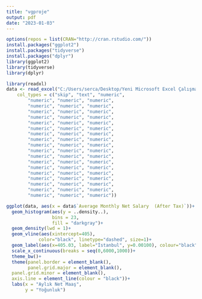 ---
title: "vgproje"
output: pdf
date: "2023-01-03"
---

```{r}
options(repos = list(CRAN="http://cran.rstudio.com/"))
install.packages("ggplot2")
install.packages("tidyverse")
install.packages("dplyr")
library(ggplot2)
library(tidyverse)
library(dplyr)
```

```{r}
library(readxl)
data <- read_excel("C:/Users/serca/Desktop/Yeni Microsoft Excel Çalışma Sayfası (3).xlsx", 
    col_types = c("skip", "text", "numeric", 
        "numeric", "numeric", "numeric", 
        "numeric", "numeric", "numeric", 
        "numeric", "numeric", "numeric", 
        "numeric", "numeric", "numeric", 
        "numeric", "numeric", "numeric", 
        "numeric", "numeric", "numeric", 
        "numeric", "numeric", "numeric", 
        "numeric", "numeric", "numeric", 
        "numeric", "numeric", "numeric", 
        "numeric", "numeric", "numeric", 
        "numeric", "numeric", "numeric", 
        "numeric", "numeric", "numeric", 
        "numeric", "numeric", "numeric", 
        "numeric", "numeric", "numeric", 
        "numeric", "numeric", "numeric", 
        "numeric", "numeric", "numeric", 
        "numeric", "numeric", "numeric", 
        "numeric", "numeric", "numeric"))
```

```{r}
ggplot(data, aes(x = data$`Average Monthly Net Salary  (After Tax)`))+
  geom_histogram(aes(y = ..density..),
                 bins = 23,
                 fill = "darkgray")+
  geom_density(lwd = 1)+
  geom_vline(aes(xintercept=405),
            color="black", linetype="dashed", size=1)+
  geom_label(aes(x=405.03, label="İstanbul", y=0.00100), colour="black",  vjust = 2, text=element_text(size=3), geom="label")+
  scale_x_continuous(breaks = seq(0,6000,1000))+
  theme_bw()+
  theme(panel.border = element_blank(),
        panel.grid.major = element_blank(),
  panel.grid.minor = element_blank(),
  axis.line = element_line(colour = "black"))+
  labs(x = "Aylık Net Maaş",
       y = "Yoğunluk")
  
```
